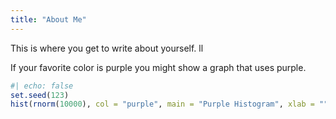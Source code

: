```yaml
---
title: "About Me"
---
```


This is where you get to write about yourself. ll

If your favorite color is purple you might show a graph that uses purple.

```r
#| echo: false
set.seed(123)
hist(rnorm(10000), col = "purple", main = "Purple Histogram", xlab = "")
```

